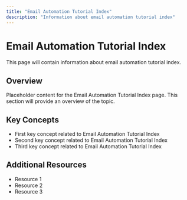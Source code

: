 ```yaml
---
title: "Email Automation Tutorial Index"
description: "Information about email automation tutorial index"
---
```


# Email Automation Tutorial Index

This page will contain information about email automation tutorial index.

## Overview

Placeholder content for the Email Automation Tutorial Index page. This section will provide an overview of the topic.

## Key Concepts

- First key concept related to Email Automation Tutorial Index
- Second key concept related to Email Automation Tutorial Index
- Third key concept related to Email Automation Tutorial Index

## Additional Resources

- Resource 1
- Resource 2
- Resource 3
